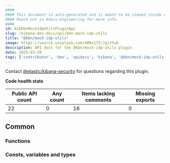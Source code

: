 ```yaml
---
####
#### This document is auto-generated and is meant to be viewed inside our experimental, new docs system.
#### Reach out in #docs-engineering for more info.
####
id: kibKbnMockIdpUtilsPluginApi
slug: /kibana-dev-docs/api/kbn-mock-idp-utils
title: "@kbn/mock-idp-utils"
image: https://source.unsplash.com/400x175/?github
description: API docs for the @kbn/mock-idp-utils plugin
date: 2025-03-20
tags: ['contributor', 'dev', 'apidocs', 'kibana', '@kbn/mock-idp-utils']
---
```




Contact [@elastic/kibana-security](https://github.com/orgs/elastic/teams/kibana-security) for questions regarding this plugin.

**Code health stats**

| Public API count  | Any count | Items lacking comments | Missing exports |
|-------------------|-----------|------------------------|-----------------|
| 22 | 0 | 16 | 0 |

## Common

### Functions
<DocDefinitionList data={kbnMockIdpUtilsObj.common.functions}/>

### Consts, variables and types
<DocDefinitionList data={kbnMockIdpUtilsObj.common.misc}/>

